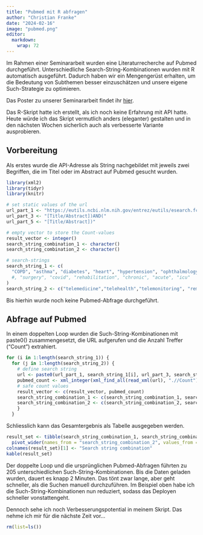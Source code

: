 ```yaml
---
title: "Pubmed mit R abfragen"
author: "Christian Franke"
date: "2024-02-16"
image: "pubmed.png"
editor: 
  markdown: 
    wrap: 72
---
```


Im Rahmen einer Seminararbeit wurden eine Literaturrecherche auf Pubmed
durchgeführt. Unterschiedliche Search-String-Kombinationen wurden mit R
automatisch ausgeführt. Dadurch haben wir ein Mengengerüst erhalten, um
die Bedeutung von Subthemen besser einzuschätzen und unsere eigene
Such-Strategie zu optimieren.

Das Poster zu unserer Seminararbeit findet ihr
[hier](https://teletrabbie.github.io/poster/seminar2.pdf).

Das R-Skript hatte ich erstellt, als ich noch keine Erfahrung mit API
hatte. Heute würde ich das Skript vermutlich anders (eleganter)
gestalten und in den nächsten Wochen sicherlich auch als verbesserte
Variante ausprobieren.

## Vorbereitung

Als erstes wurde die API-Adresse als String nachgebildet mit jeweils
zwei Begriffen, die im Titel oder im Abstract auf Pubmed gesucht wurden.

```r
library(xml2)
library(tidyr)
library(knitr)

# set static values of the url
url_part_1 <- "https://eutils.ncbi.nlm.nih.gov/entrez/eutils/esearch.fcgi?db=pubmed&term=("
url_part_3 <- "[Title/Abstract])AND("
url_part_5 <- "[Title/Abstract])"

# empty vector to store the Count-values
result_vector <- integer()
search_string_combination_1 <- character()
search_string_combination_2 <- character()

# search-strings
search_string_1 <- c(
  "COPD", "asthma", "diabetes", "heart", "hypertension", "ophthalmology"
  #, "surgery", "covid", "rehabilitation", "chronic", "acute", "icu"
)
search_string_2 <- c("telemedicine","telehealth","telemonitoring", "remote")
```

Bis hierhin wurde noch keine Pubmed-Abfrage durchgeführt.

## Abfrage auf Pubmed

In einem doppelten Loop wurden die Such-String-Kombinationen mit
paste0() zusammengesetzt, die URL aufgerufen und die Anzahl Treffer
("Count") extrahiert.

```r
for (i in 1:length(search_string_1)) {
  for (j in 1:length(search_string_2)) {
    # define search string
    url <- paste0(url_part_1, search_string_1[i], url_part_3, search_string_2[j], url_part_5)
    pubmed_count <- xml_integer(xml_find_all(read_xml(url), ".//Count"))
    # safe count values
    result_vector <- c(result_vector, pubmed_count)
    search_string_combination_1 <- c(search_string_combination_1, search_string_1[i])
    search_string_combination_2 <- c(search_string_combination_2, search_string_2[j])
    }
  }
```

Schliesslich kann das Gesamtergebnis als Tabelle ausgegeben werden.

```r
result_set <- tibble(search_string_combination_1, search_string_combination_2, result_vector) %>%
  pivot_wider(names_from = "search_string_combination_2", values_from = "result_vector")
colnames(result_set)[1] <- "Search string combination"
kable(result_set)
```

Der doppelte Loop und die ursprünglichen Pubmed-Abfragen führten zu 205
unterschiedlichen Such-String-Kombinationen. Bis die Daten geladen
wurden, dauert es knapp 2 Minuten. Das tönt zwar lange, aber geht
schneller, als die Suchen manuell durchzuführen. Im Beispiel oben habe
ich die Such-String-Kombinationen nun reduziert, sodass das Deployen
schneller vonstattengeht.

Dennoch sehe ich noch Verbesserungspotential in meinem Skript. Das nehme
ich mir für die nächste Zeit vor...

```r
rm(list=ls())
```
